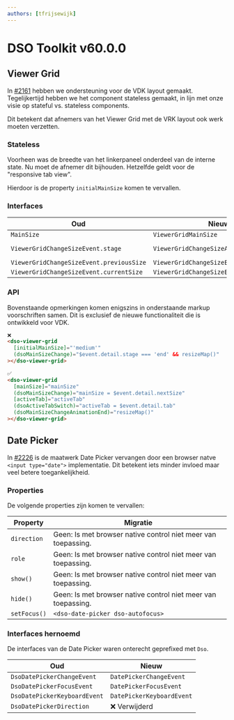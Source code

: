 ```yaml
---
authors: [tfrijsewijk]
---
```


# DSO Toolkit v60.0.0

## Viewer Grid

In [#2161](https://github.com/dso-toolkit/dso-toolkit/issues/2161) hebben we ondersteuning voor de VDK layout gemaakt. Tegelijkertijd hebben we het component stateless gemaakt, in lijn met onze visie op stateful vs. stateless components.

Dit betekent dat afnemers van het Viewer Grid met de VRK layout ook werk moeten verzetten.

### Stateless

Voorheen was de breedte van het linkerpaneel onderdeel van de interne state. Nu moet de afnemer dit bijhouden. Hetzelfde geldt voor de "responsive tab view".

Hierdoor is de property `initialMainSize` komen te vervallen.

### Interfaces

| Oud                                      | Nieuw                                   | Opmerkingen                                                                                                        |
| ---------------------------------------- | --------------------------------------- | ------------------------------------------------------------------------------------------------------------------ |
| `MainSize`                               | `ViewerGridMainSize`                    |                                                                                                                    |
| `ViewerGridChangeSizeEvent.stage`        | `ViewerGridChangeSizeAnimationEndEvent` | Deze property is verplaatst naar een eigen event `DsoViewerGridCustomEvent<ViewerGridChangeSizeAnimationEndEvent>` |
| `ViewerGridChangeSizeEvent.previousSize` | `ViewerGridChangeSizeEvent.currentSize` |                                                                                                                    |
| `ViewerGridChangeSizeEvent.currentSize`  | `ViewerGridChangeSizeEvent.nextSize`    |                                                                                                                    |

### API

Bovenstaande opmerkingen komen enigszins in onderstaande markup voorschriften samen. Dit is exclusief de nieuwe functionaliteit die is ontwikkeld voor VDK.

```html
❌
<dso-viewer-grid
  [initialMainSize]="'medium'"
  (dsoMainSizeChange)="$event.detail.stage === 'end' && resizeMap()"
></dso-viewer-grid>

✅
<dso-viewer-grid
  [mainSize]="mainSize"
  (dsoMainSizeChange)="mainSize = $event.detail.nextSize"
  [activeTab]="activeTab"
  (dsoActiveTabSwitch)="activeTab = $event.detail.tab"
  (dsoMainSizeChangeAnimationEnd)="resizeMap()"
></dso-viewer-grid>
```

## Date Picker

In [#2226](https://github.com/dso-toolkit/dso-toolkit/issues/2226) is de maatwerk Date Picker vervangen door een browser natve `<input type="date">` implementatie. Dit betekent iets minder invloed maar veel betere toegankelijkheid.

### Properties

De volgende properties zijn komen te vervallen:

| Property     | Migratie                                                      |
| ------------ | ------------------------------------------------------------- |
| `direction`  | Geen: Is met browser native control niet meer van toepassing. |
| `role`       | Geen: Is met browser native control niet meer van toepassing. |
| `show()`     | Geen: Is met browser native control niet meer van toepassing. |
| `hide()`     | Geen: Is met browser native control niet meer van toepassing. |
| `setFocus()` | `<dso-date-picker dso-autofocus>`                             |

### Interfaces hernoemd

De interfaces van de Date Picker waren onterecht geprefixed met `Dso`.

| Oud                          | Nieuw                     |
| ---------------------------- | ------------------------- |
| `DsoDatePickerChangeEvent`   | `DatePickerChangeEvent`   |
| `DsoDatePickerFocusEvent`    | `DatePickerFocusEvent`    |
| `DsoDatePickerKeyboardEvent` | `DatePickerKeyboardEvent` |
| `DsoDatePickerDirection`     | ❌ Verwijderd             |
